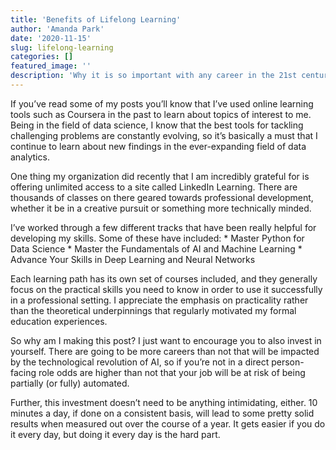```yaml
---
title: 'Benefits of Lifelong Learning'
author: 'Amanda Park'
date: '2020-11-15'
slug: lifelong-learning
categories: []
featured_image: ''
description: 'Why it is so important with any career in the 21st century.'
---
```


If you've read some of my posts you'll know that I've used online learning tools such as Coursera in the past to learn about topics of interest to me. Being in the field of data science, I know that the best tools for tackling challenging problems are constantly evolving, so it's basically a must that I continue to learn about new findings in the ever-expanding field of data analytics. 

One thing my organization did recently that I am incredibly grateful for is offering unlimited access to a site called LinkedIn Learning. There are thousands of classes on there geared towards professional development, whether it be in a creative pursuit or something more technically minded. 

I've worked through a few different tracks that have been really helpful for developing my skills. Some of these have included:
* Master Python for Data Science
* Master the Fundamentals of AI and Machine Learning
* Advance Your Skills in Deep Learning and Neural Networks

Each learning path has its own set of courses included, and they generally focus on the practical skills you need to know in order to use it successfully in a professional setting. I appreciate the emphasis on practicality rather than the theoretical underpinnings that regularly motivated my formal education experiences.

So why am I making this post? I just want to encourage you to also invest in yourself. There are going to be more careers than not that will be impacted by the technological revolution of AI, so if you're not in a direct person-facing role odds are higher than not that your job will be at risk of being partially (or fully) automated. 

Further, this investment doesn't need to be anything intimidating, either. 10 minutes a day, if done on a consistent basis, will lead to some pretty solid results when measured out over the course of a year. It gets easier if you do it every day, but doing it every day is the hard part. 

